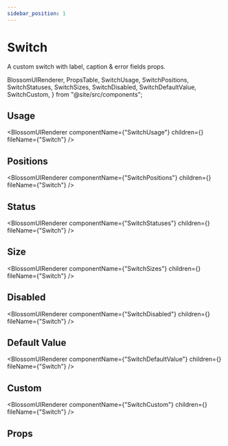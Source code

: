 ```yaml
---
sidebar_position: 1
---
```


# Switch

A custom switch with label, caption & error fields props.

  BlossomUIRenderer,
  PropsTable,
  SwitchUsage,
  SwitchPositions,
  SwitchStatuses,
  SwitchSizes,
  SwitchDisabled,
  SwitchDefaultValue,
  SwitchCustom,
} from "@site/src/components";

## Usage

<BlossomUIRenderer
  componentName={"SwitchUsage"}
  children={<SwitchUsage />}
  fileName={"Switch"}
/>

## Positions

<BlossomUIRenderer
  componentName={"SwitchPositions"}
  children={<SwitchPositions />}
  fileName={"Switch"}
/>

## Status

<BlossomUIRenderer
  componentName={"SwitchStatuses"}
  children={<SwitchStatuses />}
  fileName={"Switch"}
/>

## Size

<BlossomUIRenderer
  componentName={"SwitchSizes"}
  children={<SwitchSizes />}
  fileName={"Switch"}
/>

## Disabled

<BlossomUIRenderer
  componentName={"SwitchDisabled"}
  children={<SwitchDisabled />}
  fileName={"Switch"}
/>

## Default Value

<BlossomUIRenderer
  componentName={"SwitchDefaultValue"}
  children={<SwitchDefaultValue />}
  fileName={"Switch"}
/>

## Custom

<BlossomUIRenderer
  componentName={"SwitchCustom"}
  children={<SwitchCustom />}
  fileName={"Switch"}
/>

## Props

<PropsTable componentName="Switch" />
